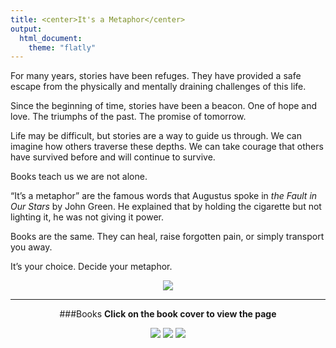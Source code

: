 ```yaml
---
title: <center>It's a Metaphor</center>
output: 
  html_document:
    theme: "flatly"
---
```

  For many years, stories have been refuges. They have provided a safe escape from the physically and mentally draining challenges of this life.
  
  Since the beginning of time, stories have been a beacon. One of hope and love. The triumphs of the past. The promise of tomorrow.
	
  Life may be difficult, but stories are a way to guide us through. We can imagine how others traverse these depths. We can take courage that others have survived before and will continue to survive. 
	
  Books teach us we are not alone.
	
  “It’s a metaphor” are the famous words that Augustus spoke in *the Fault in Our Stars* by John Green. He explained that by holding the cigarette but not lighting it, he was not giving it power.  
  
  Books are the same. They can heal, raise forgotten pain, or simply transport you away. 
	
  It’s your choice. Decide your metaphor. 
	
<center>
	
![](Books.jpeg)



***********
      
###Books
**Click on the book cover to view the page**



[![](Charlotte'sWebSpace.jpeg)](http://stat370.com/~exploretheworld/Books/_site/CharlottesWeb.html)[![\n\n\n](cinderSpace.jpeg)](http://stat370.com/~exploretheworld/Books/_site/cinder.html)[![\n\n\n](cityofbonesSpace.jpeg)](http://stat370.com/~exploretheworld/Books/_site/MortalInstruments.html)
[![](eleanorparkSpace.jpeg)](http://stat370.com/~exploretheworld/Books/_site/EleanorPark.html)[![\n\n\n](HarryPotterSpace.jpeg)](http://stat370.com/~exploretheworld/Books/_site/HarryPotter.html)[![\n\n\n](wallflowerSpace.jpeg)](http://stat370.com/~exploretheworld/Books/_site/WordClouds.html) 
[![](tearlingSpace.jpeg)](http://stat370.com/~exploretheworld/Books/_site/Tearling.html)[![\n\n\n](WrinkleTimeSpace.jpeg)](http://stat370.com/~exploretheworld/Books/_site/WrinkleTime.html)[![\n\n\n](DogSpace.jpeg)](http://stat370.com/~exploretheworld/Books/_site/Dog.html)

</center>